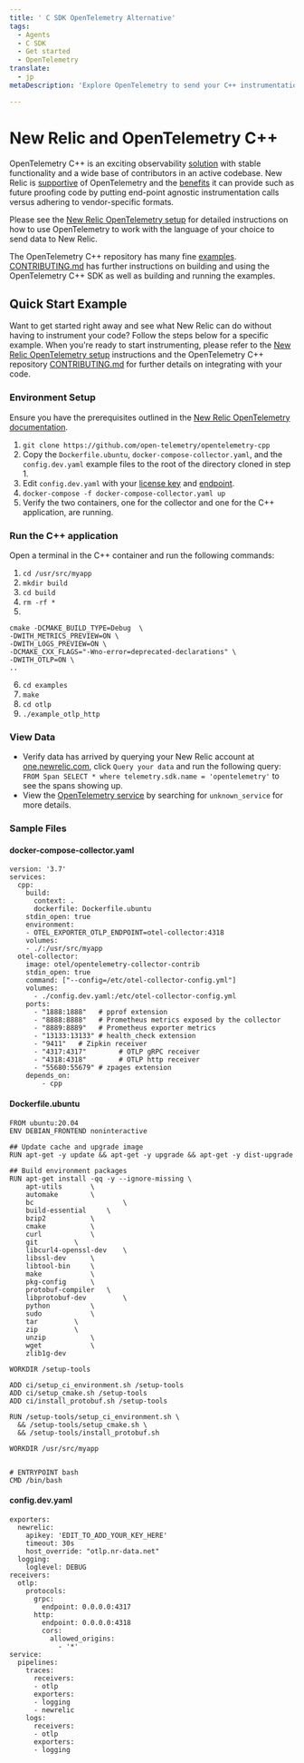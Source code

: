 ```yaml
---
title: ' C SDK OpenTelemetry Alternative'
tags:
  - Agents
  - C SDK
  - Get started
  - OpenTelemetry
translate:
  - jp
metaDescription: 'Explore OpenTelemetry to send your C++ instrumentation data to New Relic.'

---
```


# New Relic and OpenTelemetry C++

OpenTelemetry C++ is an exciting observability [solution](https://github.com/open-telemetry/opentelemetry-cpp) with stable functionality and a wide base of contributors in an active codebase. New Relic is [supportive](https://docs.newrelic.com/docs/integrations/open-source-telemetry-integrations/opentelemetry/introduction-opentelemetry-new-relic/) of OpenTelemetry and the [benefits](https://docs.newrelic.com/docs/more-integrations/open-source-telemetry-integrations/opentelemetry/opentelemetry-introduction/) it can provide such as future proofing code by putting end-point agnostic instrumentation calls versus adhering to vendor-specific formats.

Please see the [New Relic OpenTelemetry setup](https://docs.newrelic.com/docs/more-integrations/open-source-telemetry-integrations/opentelemetry/opentelemetry-setup/) for detailed instructions on how to use OpenTelemetry to work with the language of your choice to send data to New Relic.

The OpenTelemetry C++ repository has many fine [examples](https://github.com/open-telemetry/opentelemetry-cpp/tree/main/examples). [CONTRIBUTING.md](https://github.com/open-telemetry/opentelemetry-cpp/blob/main/CONTRIBUTING.md) has further instructions on building and using the OpenTelemetry C++ SDK as well as building and running the examples.

## Quick Start Example

Want to get started right away and see what New Relic can do without having to instrument your code?  Follow the steps below for a specific example.  When you're ready to start instrumenting, please refer to the [New Relic OpenTelemetry setup](https://docs.newrelic.com/docs/more-integrations/open-source-telemetry-integrations/opentelemetry/opentelemetry-setup/) instructions and the OpenTelemetry C++ repository [CONTRIBUTING.md](https://github.com/open-telemetry/opentelemetry-cpp/blob/main/CONTRIBUTING.md) for further details on integrating with your code.

### Environment Setup

Ensure you have the prerequisites outlined in the [New Relic OpenTelemetry documentation](https://docs.newrelic.com/docs/more-integrations/open-source-telemetry-integrations/opentelemetry/opentelemetry-setup/#prereqs).
1) `git clone https://github.com/open-telemetry/opentelemetry-cpp`
2) Copy the `Dockerfile.ubuntu`, `docker-compose-collector.yaml`, and the `config.dev.yaml` example files to the root of the directory cloned in step 1.
3) Edit `config.dev.yaml` with your [license key](https://docs.newrelic.com/docs/apis/intro-apis/new-relic-api-keys/#ingest-license-key) and [endpoint](https://docs.newrelic.com/docs/more-integrations/open-source-telemetry-integrations/opentelemetry/opentelemetry-setup/#review-settings).
4) `docker-compose -f docker-compose-collector.yaml up`
5) Verify the two containers, one for the collector and one for the C++ application, are running.

### Run the C++ application

Open a terminal in the C++ container and run the following commands:
1) `cd /usr/src/myapp`
2) `mkdir build`
3) `cd build`
4) `rm -rf *`
5)
```
cmake -DCMAKE_BUILD_TYPE=Debug  \
-DWITH_METRICS_PREVIEW=ON \
-DWITH_LOGS_PREVIEW=ON \
-DCMAKE_CXX_FLAGS="-Wno-error=deprecated-declarations" \
-DWITH_OTLP=ON \
..
```
6) `cd examples`
7) `make`
8) `cd otlp`
9) `./example_otlp_http`

### View Data

* Verify data has arrived by querying your New Relic account at [one.newrelic.com](http://one.newrelic.com), click `Query your data` and run the following query: `FROM Span SELECT * where telemetry.sdk.name = 'opentelemetry'` to see the spans showing up.
* View the [OpenTelemetry service](https://docs.newrelic.com/docs/more-integrations/open-source-telemetry-integrations/opentelemetry/opentelemetry-view-your-data#explorer) by searching for `unknown_service` for more details.

### Sample Files

#### docker-compose-collector.yaml

```
version: '3.7'
services:
  cpp:
    build:
      context: .
      dockerfile: Dockerfile.ubuntu
    stdin_open: true
    environment:
    - OTEL_EXPORTER_OTLP_ENDPOINT=otel-collector:4318
    volumes:
    - ./:/usr/src/myapp
  otel-collector:
    image: otel/opentelemetry-collector-contrib
    stdin_open: true
    command: ["--config=/etc/otel-collector-config.yml"]
    volumes:
      - ./config.dev.yaml:/etc/otel-collector-config.yml
    ports:
      - "1888:1888"   # pprof extension
      - "8888:8888"   # Prometheus metrics exposed by the collector
      - "8889:8889"   # Prometheus exporter metrics
      - "13133:13133" # health_check extension
      - "9411"   # Zipkin receiver
      - "4317:4317"        # OTLP gRPC receiver
      - "4318:4318"        # OTLP http receiver
      - "55680:55679" # zpages extension
    depends_on:
        - cpp
```

#### Dockerfile.ubuntu

```
FROM ubuntu:20.04
ENV DEBIAN_FRONTEND noninteractive

## Update cache and upgrade image
RUN apt-get -y update && apt-get -y upgrade && apt-get -y dist-upgrade

## Build environment packages
RUN apt-get install -qq -y --ignore-missing \
	apt-utils		\
	automake		\
	bc                      \
	build-essential		\
	bzip2			\
	cmake			\
	curl			\
	git			\
	libcurl4-openssl-dev	\
	libssl-dev		\
	libtool-bin		\
	make			\
	pkg-config		\
	protobuf-compiler	\
	libprotobuf-dev         \
	python			\
	sudo			\
	tar			\
	zip			\
	unzip			\
	wget			\
	zlib1g-dev

WORKDIR /setup-tools

ADD ci/setup_ci_environment.sh /setup-tools
ADD ci/setup_cmake.sh /setup-tools
ADD ci/install_protobuf.sh /setup-tools

RUN /setup-tools/setup_ci_environment.sh \
  && /setup-tools/setup_cmake.sh \
  && /setup-tools/install_protobuf.sh

WORKDIR /usr/src/myapp


# ENTRYPOINT bash
CMD /bin/bash
```

#### config.dev.yaml

```
exporters:
  newrelic:
    apikey: 'EDIT_TO_ADD_YOUR_KEY_HERE'
    timeout: 30s
    host_override: "otlp.nr-data.net"
  logging:
    loglevel: DEBUG
receivers:
  otlp:
    protocols:
      grpc:
        endpoint: 0.0.0.0:4317
      http:
        endpoint: 0.0.0.0:4318
        cors:
          allowed_origins:
            - '*'
service:
  pipelines:
    traces:
      receivers:
      - otlp
      exporters:
      - logging
      - newrelic
    logs:
      receivers:
      - otlp
      exporters:
      - logging
```
